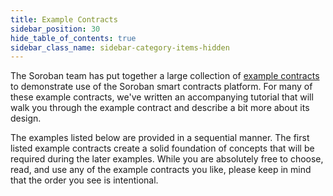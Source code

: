 ```yaml
---
title: Example Contracts
sidebar_position: 30
hide_table_of_contents: true
sidebar_class_name: sidebar-category-items-hidden
---
```



The Soroban team has put together a large collection of [example contracts] to demonstrate use of the Soroban smart contracts platform. For many of these example contracts, we've written an accompanying tutorial that will walk you through the example contract and describe a bit more about its design.

The examples listed below are provided in a sequential manner. The first listed example contracts create a solid foundation of concepts that will be required during the later examples. While you are absolutely free to choose, read, and use any of the example contracts you like, please keep in mind that the order you see is intentional.

<DocCardList />

[example contracts]: https://github.com/stellar/soroban-examples
